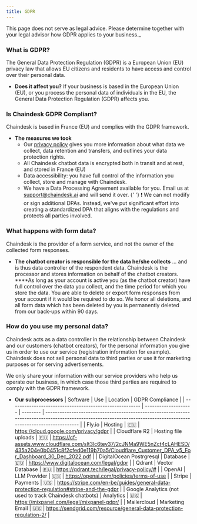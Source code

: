 ```yaml
---
title: GDPR
---
```


This page does not serve as legal advice. Please determine together with your legal advisor how GDPR applies to your business.\_

### **What is GDPR?**

The General Data Protection Regulation (GDPR) is a European Union (EU) privacy law that allows EU citizens and residents to have access and control over their personal data.

- **Does it affect you?**
  If your business is based in the European Union (EU), or you process the personal data of individuals in the EU, the General Data Protection Regulation (GDPR) affects you.

### **Is Chaindesk GDPR Compliant?**

Chaindesk is based in France (EU) and complies with the GDPR framework.

- **The measures we took**
  - Our [privacy policy](/privacy/cookie-policy) gives you more information about what data we collect, data retention and transfers, and outlines your data protection rights.
  - All Chaindesk chatbot data is encrypted both in transit and at rest, and stored in France (EU)
  - Data accessibility: you have full control of the information you collect, store and manage with Chaindesk.
  - We have a Data Processing Agreement available for you. Email us at support@chaindesk.ai and will send it over.
    {' '}
    <Warning>
      ❗ We can not modify or sign additional DPAs. Instead, we've put
      significant effort into creating a standardized DPA that aligns with the
      regulations and protects all parties involved.
    </Warning>

### **What happens with form data?**

Chaindesk is the provider of a form service, and not the owner of the collected form responses.

- **The chatbot creator is responsible for the data he/she collects**
  ... and is thus data controller of the respondent data. Chaindesk is the processor and stores information on behalf of the chatbot creators. \*\*\*\*As long as your account is active you (as the chatbot creator) have full control over the data you collect, and the time period for which you store the data.
  You are able to delete or export form responses from your account if it would be required to do so. We honor all deletions, and all form data which has been deleted by you is permanently deleted from our back-ups within 90 days.

### **How do you use my personal data?**

Chaindesk acts as a data controller in the relationship between Chaindesk and our customers (chatbot creators), for the personal information you give us in order to use our service (registration information for example). Chaindesk does not sell personal data to third parties or use it for marketing purposes or for serving advertisements.

We only share your information with our service providers who help us operate our business, in which case those third parties are required to comply with the GDPR framework.

- **Our subprocessors**
  | Software | Use | Location | GDPR Compliance |
  | ------------------------------------------------------- | -------------------- | -------- | ------------------------------------------------------------------------------------------------------------------------------------------------------------------ |
  | Fly.io | Hosting | 🇪🇺 | https://cloud.google.com/privacy/gdpr |
  | Cloudflare R2 | Hosting file uploads | 🇪🇺 | https://cf-assets.www.cloudflare.com/slt3lc6tev37/2cJNMa9WE5nZct4cLAHESD/435a204e0b0451c8f2cfed0e119b70a5/Cloudflare_Customer_DPA_v5_For_Dashboard_30_Dec_2022.pdf |
  | DigitalOcean Postrgresql | Database | 🇪🇺 | https://www.digitalocean.com/legal/gdpr |
  | Qdrant | Vector Database | 🇪🇺 | https://qdrant.tech/legal/privacy-policy/# |
  | OpenAI | LLM Provider | 🇺🇸 | https://openai.com/policies/terms-of-use |
  | Stripe | Payments | 🇺🇸 | https://stripe.com/en-be/guides/general-data-protection-regulation#stripe-and-the-gdpr |
  | Google Analytics (not used to track Chaindesk chatbots) | Analytics | 🇺🇸 | https://mixpanel.com/legal/mixpanel-gdpr/ |
  | Mailercloud | Marketing Email | 🇺🇸 | https://sendgrid.com/resource/general-data-protection-regulation-2/ |
